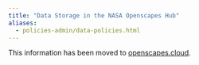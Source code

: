 ```yaml
---
title: "Data Storage in the NASA Openscapes Hub"
aliases: 
  - policies-admin/data-policies.html
---
```


This information has been moved to [openscapes.cloud](https://openscapes.cloud/data-storage.html).
